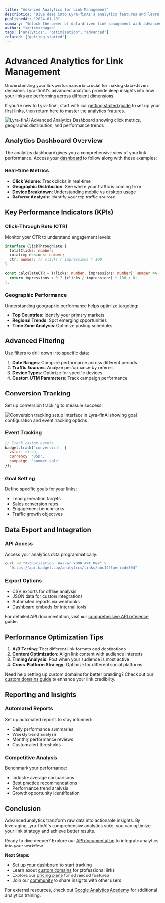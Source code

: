 ```yaml
---
title: "Advanced Analytics for Link Management"
description: "Dive deep into Lyra-finAI's analytics features and learn how to optimize your link performance."
publishedAt: "2024-01-20"
summary: "Unlock the power of data-driven link management with advanced analytics insights."
author: "christerhagen"
tags: ["analytics", "optimization", "advanced"]
related: ["getting-started"]
---
```


# Advanced Analytics for Link Management

<Author 
  name="Sarah Johnson"
  image="/avatars/sarah.jpg"
  twitter="sarahjdev"
  bio="Product Manager at Lyra-finAI with 8+ years in analytics and data visualization. Passionate about turning data into actionable insights."
/>

Understanding your link performance is crucial for making data-driven decisions. Lyra-finAI's advanced analytics provide deep insights into how your links are performing across different dimensions.

If you're new to Lyra-finAI, start with our [getting started guide](/blog/getting-started) to set up your first links, then return here to master the analytics features.

<Image 
  src="/images/analytics-dashboard.png" 
  alt="Lyra-finAI Advanced Analytics Dashboard showing click metrics, geographic distribution, and performance trends"
  width={800}
  height={500}
/>

## Analytics Dashboard Overview

The analytics dashboard gives you a comprehensive view of your link performance. Access your [dashboard](/dashboard) to follow along with these examples:

### Real-time Metrics

- **Click Volume**: Track clicks in real-time
- **Geographic Distribution**: See where your traffic is coming from
- **Device Breakdown**: Understanding mobile vs desktop usage
- **Referrer Analysis**: Identify your top traffic sources

## Key Performance Indicators (KPIs)

### Click-Through Rate (CTR)

Monitor your CTR to understand engagement levels:

```typescript
interface ClickThroughRate {
  totalClicks: number;
  totalImpressions: number;
  ctr: number; // clicks / impressions * 100
}

const calculateCTR = (clicks: number, impressions: number): number => {
  return impressions > 0 ? (clicks / impressions) * 100 : 0;
};
```

### Geographic Performance

Understanding geographic performance helps optimize targeting:

- **Top Countries**: Identify your primary markets
- **Regional Trends**: Spot emerging opportunities
- **Time Zone Analysis**: Optimize posting schedules

## Advanced Filtering

Use filters to drill down into specific data:

1. **Date Ranges**: Compare performance across different periods
2. **Traffic Sources**: Analyze performance by referrer
3. **Device Types**: Optimize for specific devices
4. **Custom UTM Parameters**: Track campaign performance

## Conversion Tracking

Set up conversion tracking to measure success:

<Image 
  src="/images/conversion-tracking-setup.png" 
  alt="Conversion tracking setup interface in Lyra-finAI showing goal configuration and event tracking options"
  width={750}
  height={450}
/>

### Event Tracking

```javascript
// Track custom events
badget.track('conversion', {
  value: 29.99,
  currency: 'USD',
  campaign: 'summer-sale'
});
```

### Goal Setting

Define specific goals for your links:

- Lead generation targets
- Sales conversion rates
- Engagement benchmarks
- Traffic growth objectives

## Data Export and Integration

### API Access

Access your analytics data programmatically:

```bash
curl -H "Authorization: Bearer YOUR_API_KEY" \
  "https://api.badget.app/analytics/links/abc123?period=30d"
```

### Export Options

- CSV exports for offline analysis
- JSON data for custom integrations
- Automated reports via webhooks
- Dashboard embeds for internal tools

For detailed API documentation, visit our [comprehensive API reference](/help/api-reference) guide.

## Performance Optimization Tips

1. **A/B Testing**: Test different link formats and destinations
2. **Content Optimization**: Align link content with audience interests
3. **Timing Analysis**: Post when your audience is most active
4. **Cross-Platform Strategy**: Optimize for different social platforms

Need help setting up custom domains for better branding? Check out our [custom domains guide](/help/custom-domains) to enhance your link credibility.

## Reporting and Insights

### Automated Reports

Set up automated reports to stay informed:

- Daily performance summaries
- Weekly trend analysis
- Monthly performance reviews
- Custom alert thresholds

### Competitive Analysis

Benchmark your performance:

- Industry average comparisons
- Best practice recommendations
- Performance trend analysis
- Growth opportunity identification

## Conclusion

Advanced analytics transform raw data into actionable insights. By leveraging Lyra-finAI's comprehensive analytics suite, you can optimize your link strategy and achieve better results.

Ready to dive deeper? Explore our [API documentation](/help/api-reference) to integrate analytics into your workflow.

**Next Steps:**
- [Set up your dashboard](/dashboard) to start tracking
- Learn about [custom domains](/help/custom-domains) for professional links  
- Explore our [pricing plans](/pricing) for advanced features
- Join our [community](/community) to share insights with other users

For external resources, check out [Google Analytics Academy](https://analytics.google.com/analytics/academy/) for additional analytics training.
